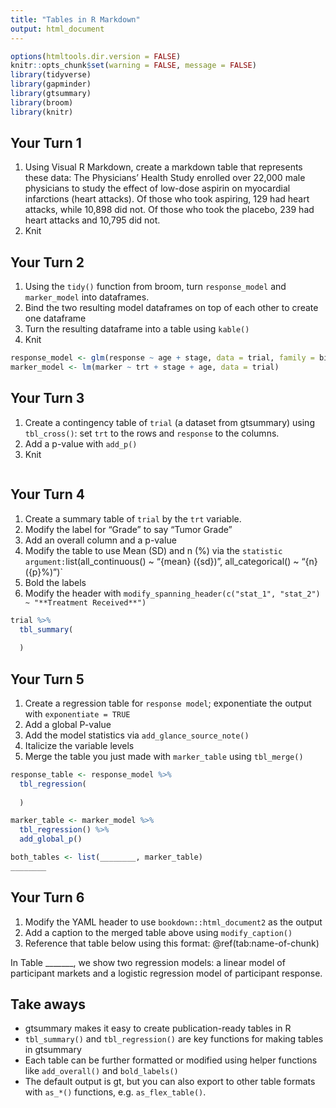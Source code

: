 ```yaml
---
title: "Tables in R Markdown"
output: html_document
---
```


```r
options(htmltools.dir.version = FALSE)
knitr::opts_chunk$set(warning = FALSE, message = FALSE)
library(tidyverse)
library(gapminder)
library(gtsummary)
library(broom)
library(knitr)
```

## Your Turn 1

1.  Using Visual R Markdown, create a markdown table that represents these data: The Physicians' Health Study enrolled over 22,000 male physicians to study the effect of low-dose aspirin on myocardial infarctions (heart attacks). Of those who took aspiring, 129 had heart attacks, while 10,898 did not. Of those who took the placebo, 239 had heart attacks and 10,795 did not.
2.  Knit

## Your Turn 2

1.  Using the `tidy()` function from broom, turn `response_model` and `marker_model` into dataframes.
2.  Bind the two resulting model dataframes on top of each other to create one dataframe
3.  Turn the resulting dataframe into a table using `kable()`
4.  Knit

```r
response_model <- glm(response ~ age + stage, data = trial, family = binomial)
marker_model <- lm(marker ~ trt + stage + age, data = trial)


```

## Your Turn 3

1.  Create a contingency table of `trial` (a dataset from gtsummary) using `tbl_cross()`: set `trt` to the rows and `response` to the columns.
2.  Add a p-value with `add_p()`
3.  Knit

```r

```

## Your Turn 4

1.  Create a summary table of `trial` by the `trt` variable.
2.  Modify the label for "Grade" to say "Tumor Grade"
3.  Add an overall column and a p-value
4.  Modify the table to use Mean (SD) and n (%) via the `statistic argument:`list(all_continuous() \~ "{mean} ({sd})", all_categorical() \~ "{n} ({p}%)")\`
5.  Bold the labels
6.  Modify the header with `modify_spanning_header(c("stat_1", "stat_2") ~ "**Treatment Received**")`

```r
trial %>% 
  tbl_summary(
    
  )
```

## Your Turn 5

1.  Create a regression table for `response model`; exponentiate the output with `exponentiate = TRUE`
2.  Add a global P-value
3.  Add the model statistics via `add_glance_source_note()`
4.  Italicize the variable levels
5.  Merge the table you just made with `marker_table` using `tbl_merge()`

```r
response_table <- response_model %>% 
  tbl_regression(
    
  )

marker_table <- marker_model %>% 
  tbl_regression() %>% 
  add_global_p()

both_tables <- list(________, marker_table)
________
```

## Your Turn 6

1.  Modify the YAML header to use `bookdown::html_document2` as the output
2.  Add a caption to the merged table above using `modify_caption()`
3.  Reference that table below using this format: \@ref(tab:name-of-chunk)

In Table _______, we show two regression models: a linear model of participant markets and a logistic regression model of participant response.

## Take aways
- gtsummary makes it easy to create publication-ready tables in R
- `tbl_summary()` and `tbl_regression()` are key functions for making tables in gtsummary
- Each table can be further formatted or modified using helper functions like `add_overall()` and `bold_labels()`
- The default output is gt, but you can also export to other table formats with `as_*()` functions, e.g. `as_flex_table()`.
